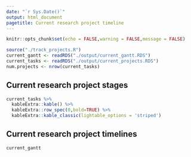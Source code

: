 ```yaml
---
date: "`r Sys.Date()`"
output: html_document
pagetitle: Current research project timeline
---
```


```r
knitr::opts_chunk$set(echo = FALSE,warning = FALSE,message = FALSE)
```

```r
source("./track_projects.R")
current_gantt <- readRDS("./output/current_gantt.RDS")
current_tasks <- readRDS("./output/current_projects.RDS")
num.projects <- nrow(current_tasks)

```

## Current research project stages

```r
current_tasks %>% 
  kableExtra::kable() %>% 
  kableExtra::row_spec(0,bold=TRUE) %>% 
  kableExtra::kable_classic(lightable_options = 'striped') 
```

## Current research project timelines
```r

current_gantt
```

